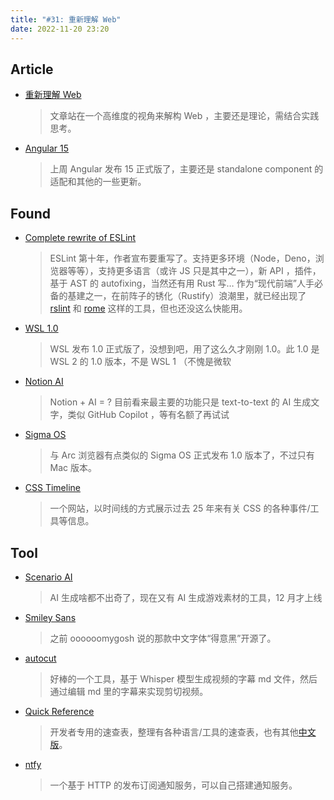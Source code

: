 ```yaml
---
title: "#31: 重新理解 Web"
date: 2022-11-20 23:20
---
```


## Article

- [重新理解 Web](https://zhuanlan.zhihu.com/p/581977751)

  > 文章站在一个高维度的视角来解构 Web ，主要还是理论，需结合实践思考。

- [Angular 15](https://blog.angular.io/angular-v15-is-now-available-df7be7f2f4c8)

  > 上周 Angular 发布 15 正式版了，主要还是 standalone component 的适配和其他的一些更新。

## Found

- [Complete rewrite of ESLint](https://github.com/eslint/eslint/discussions/16557)

  > ESLint 第十年，作者宣布要重写了。支持更多环境（Node，Deno，浏览器等等），支持更多语言（或许 JS 只是其中之一），新 API ，插件，基于 AST 的 autofixing，当然还有用 Rust 写… 作为“现代前端”人手必备的基建之一，在前阵子的锈化（Rustify）浪潮里，就已经出现了 [rslint](https://github.com/rslint/rslint) 和 [rome](https://github.com/rome/tools) 这样的工具，但也还没这么快能用。

- [WSL 1.0](https://github.com/microsoft/WSL/discussions/9155)

  > WSL 发布 1.0 正式版了，没想到吧，用了这么久才刚刚 1.0。此 1.0 是 WSL 2 的 1.0 版本，不是 WSL 1 （不愧是微软

- [Notion AI](https://www.notion.so/product/ai)

  > Notion + AI = ? 目前看来最主要的功能只是 text-to-text 的 AI 生成文字，类似 GitHub Copilot ，等有名额了再试试

- [Sigma OS](https://sigmaos.com/)

  > 与 Arc 浏览器有点类似的 Sigma OS 正式发布 1.0 版本了，不过只有 Mac 版本。

- [CSS Timeline](https://css-timeline.vercel.app/)

  > 一个网站，以时间线的方式展示过去 25 年来有关 CSS 的各种事件/工具等信息。

## Tool

- [Scenario AI](https://www.scenario.gg/)

  > AI 生成啥都不出奇了，现在又有 AI 生成游戏素材的工具，12 月才上线

- [Smiley Sans](https://github.com/atelier-anchor/smiley-sans)

  > 之前 oooooomygosh 说的那款中文字体“得意黑”开源了。

- [autocut](https://github.com/mli/autocut)

  > 好棒的一个工具，基于 Whisper 模型生成视频的字幕 md 文件，然后通过编辑 md 里的字幕来实现剪切视频。

- [Quick Reference](https://quickref.me/)

  > 开发者专用的速查表，整理有各种语言/工具的速查表，也有其他[中文版](https://wangchujiang.com/reference/index.html)。

- [ntfy](https://github.com/binwiederhier/ntfy)

  > 一个基于 HTTP 的发布订阅通知服务，可以自己搭建通知服务。
